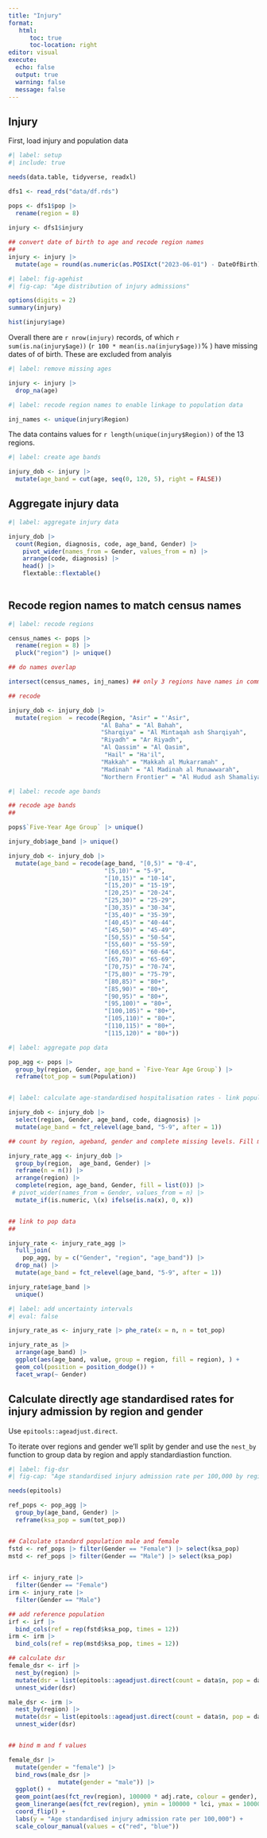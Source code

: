 ```yaml
---
title: "Injury"
format: 
   html: 
      toc: true
      toc-location: right
editor: visual
execute: 
  echo: false
  output: true
  warning: false
  message: false
---
```


## Injury

First, load injury and population data

```r
#| label: setup
#| include: true

needs(data.table, tidyverse, readxl)

dfs1 <- read_rds("data/df.rds")

pops <- dfs1$pop |>
  rename(region = 8) 
    
injury <- dfs1$injury 

## convert date of birth to age and recode region names
## 
injury <- injury |>
  mutate(age = round(as.numeric(as.POSIXct("2023-06-01") - DateOfBirth) / 365, 0))

```

```r
#| label: fig-agehist
#| fig-cap: "Age distribution of injury admissions"

options(digits = 2)
summary(injury)

hist(injury$age)

```

Overall there are `r nrow(injury)` records, of which `r sum(is.na(injury$age))` (`r 100 * mean(is.na(injury$age))`% ) have missing dates of of birth. These are excluded from analyis

```r
#| label: remove missing ages

injury <- injury |>
  drop_na(age)


```

```r
#| label: recode region names to enable linkage to population data

inj_names <- unique(injury$Region)


```

The data contains values for `r length(unique(injury$Region))` of the 13 regions.

```r
#| label: create age bands

injury_dob <- injury |>
  mutate(age_band = cut(age, seq(0, 120, 5), right = FALSE)) 


```

## Aggregate injury data

```r
#| label: aggregate injury data

injury_dob |>
  count(Region, diagnosis, code, age_band, Gender) |>
    pivot_wider(names_from = Gender, values_from = n) |>
    arrange(code, diagnosis) |>
    head() |>
    flextable::flextable()
    

```

## Recode region names to match census names

```r
#| label: recode regions

census_names <- pops |>
  rename(region = 8) |>
  pluck("region") |> unique()

## do names overlap

intersect(census_names, inj_names) ## only 3 regions have names in common

## recode 

injury_dob <- injury_dob |>
  mutate(region  = recode(Region, "Asir" = "'Asir", 
                          "Al Baha" = "Al Bahah",
                          "Sharqiya" = "Al Mintaqah ash Sharqiyah",
                          "Riyadh" = "Ar Riyadh",
                          "Al Qassim" = "Al Qasim",
                           "Hail" = "Ha'il", 
                          "Makkah" = "Makkah al Mukarramah" ,
                          "Madinah" = "Al Madinah al Munawwarah",
                          "Northern Frontier" = "Al Hudud ash Shamaliyah"))
```

```r
#| label: recode age bands

## recode age bands 
## 

pops$`Five-Year Age Group` |> unique()

injury_dob$age_band |> unique()

injury_dob <- injury_dob |>
  mutate(age_band = recode(age_band, "[0,5)" = "0-4", 
                           "[5,10)" = "5-9", 
                           "[10,15)" = "10-14", 
                           "[15,20)" = "15-19", 
                           "[20,25)" = "20-24", 
                           "[25,30)" = "25-29", 
                           "[30,35)" = "30-34", 
                           "[35,40)" = "35-39",
                           "[40,45)" = "40-44", 
                           "[45,50)" = "45-49",
                           "[50,55)" = "50-54", 
                           "[55,60)" = "55-59",
                           "[60,65)" = "60-64", 
                           "[65,70)" = "65-69",
                           "[70,75)" = "70-74",
                           "[75,80)" = "75-79",
                           "[80,85)" = "80+",
                           "[85,90)" = "80+", 
                           "[90,95)" = "80+", 
                           "[95,100)" = "80+",
                           "[100,105)" = "80+", 
                           "[105,110)" = "80+",
                           "[110,115)" = "80+", 
                           "[115,120)" = "80+")) 


```

```r
#| label: aggregate pop data

pop_agg <- pops |>
  group_by(region, Gender, age_band = `Five-Year Age Group`) |>
  reframe(tot_pop = sum(Population))



```

```r
#| label: calculate age-standardised hospitalisation rates - link population data

injury_dob <- injury_dob |>
  select(region, Gender, age_band, code, diagnosis) |>
  mutate(age_band = fct_relevel(age_band, "5-9", after = 1))

## count by region, ageband, gender and complete missing levels. Fill missing levels with 0

injury_rate_agg <- injury_dob |>
  group_by(region,  age_band, Gender) |>
  reframe(n = n()) |>
  arrange(region) |>
  complete(region, age_band, Gender, fill = list(0)) |>
 # pivot_wider(names_from = Gender, values_from = n) |>
  mutate_if(is.numeric, \(x) ifelse(is.na(x), 0, x))


## link to pop data
## 

injury_rate <- injury_rate_agg |>
  full_join(
    pop_agg, by = c("Gender", "region", "age_band")) |>
  drop_na() |>
  mutate(age_band = fct_relevel(age_band, "5-9", after = 1))

injury_rate$age_band |>
  unique()

```

```r
#| label: add uncertainty intervals
#| eval: false

injury_rate_as <- injury_rate |> phe_rate(x = n, n = tot_pop)

injury_rate_as |>
  arrange(age_band) |>
  ggplot(aes(age_band, value, group = region, fill = region), ) +
  geom_col(position = position_dodge()) +
  facet_wrap(~ Gender)

```

## Calculate directly age standardised rates for injury admission by region and gender

Use `epitools::ageadjust.direct`.

To iterate over regions and gender we'll split by gender and use the `nest_by` function to group data by region and apply standardiastion function.

```r
#| label: fig-dsr
#| fig-cap: "Age standardised injury admission rate per 100,000 by region and gender"

needs(epitools)

ref_pops <- pop_agg |>
  group_by(age_band, Gender) |>
  reframe(ksa_pop = sum(tot_pop))


## Calculate standard population male and female 
fstd <- ref_pops |> filter(Gender == "Female") |> select(ksa_pop)
mstd <- ref_pops |> filter(Gender == "Male") |> select(ksa_pop)
 

irf <- injury_rate |>
  filter(Gender == "Female") 
irm <- injury_rate |>
  filter(Gender == "Male")

## add reference population
irf <- irf |>
  bind_cols(ref = rep(fstd$ksa_pop, times = 12)) 
irm <- irm |>
  bind_cols(ref = rep(mstd$ksa_pop, times = 12)) 

## calculate dsr
female_dsr <- irf |> 
  nest_by(region) |>
  mutate(dsr = list(epitools::ageadjust.direct(count = data$n, pop = data$tot_pop, stdpop = data$ref))) |>
  unnest_wider(dsr)

male_dsr <- irm |> 
  nest_by(region) |>
  mutate(dsr = list(epitools::ageadjust.direct(count = data$n, pop = data$tot_pop, stdpop = data$ref))) |>
  unnest_wider(dsr)


## bind m and f values

female_dsr |>
  mutate(gender = "female") |>
  bind_rows(male_dsr |>
              mutate(gender = "male")) |>
  ggplot() +
  geom_point(aes(fct_rev(region), 100000 * adj.rate, colour = gender), position = position_dodge(width = 1)) +
  geom_linerange(aes(fct_rev(region), ymin = 100000 * lci, ymax = 100000 * uci, colour = gender), position = position_dodge(width = 1)) +
  coord_flip() +
  labs(y = "Age standardised injury admission rate per 100,000") +
  scale_colour_manual(values = c("red", "blue"))

```
